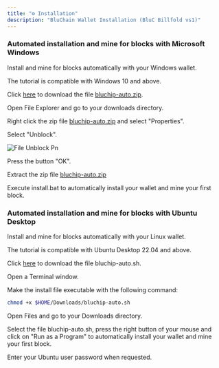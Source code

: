 ```yaml
---
title: "⚙️ Installation"
description: "BluChain Wallet Installation (BluC Billfold vs1)"
---
```


### Automated installation and mine for blocks with Microsoft Windows

Install and mine for blocks automatically with your Windows wallet.

The tutorial is compatible with Windows 10 and above.

Click [here](https://github.com/isolexIO/BluC-Billfold-v1/tree/93e446242c3025f49f4f986f6d779d8b13c2d8d2/Windows) to download the file [bluchip-auto.zip](http://bluchip-auto.zip).

Open File Explorer and go to your downloads directory.

Right click the zip file [bluchip-auto.zip](http://bluchip-auto.zip) and select "Properties".

Select "Unblock".

![File Unblock Pn](/images/file_unblock.png)

Press the button "OK".

Extract the zip file [bluchip-auto.zip](http://bluchip-auto.zip)

Execute install.bat to automatically install your wallet and mine your first block.

### Automated installation and mine for blocks with Ubuntu Desktop

Install and mine for blocks automatically with your Linux wallet.

The tutorial is compatible with Ubuntu Desktop 22.04 and above.

Click [here](https://www.walletbuilders.com/include/script/autoinstall/linux.php?coin=c4833c4e46773f424605f72bf7cb1ae368b802f2dbd157d893) to download the file bluchip-auto.sh.

Open a Terminal window.

Make the install file executable with the following command:

```bash
chmod +x $HOME/Downloads/bluchip-auto.sh
```

Open Files and go to your Downloads directory.

Select the file bluchip-auto.sh, press the right button of your mouse and click on "Run as a Program" to automatically install your wallet and mine your first block.

Enter your Ubuntu user password when requested.